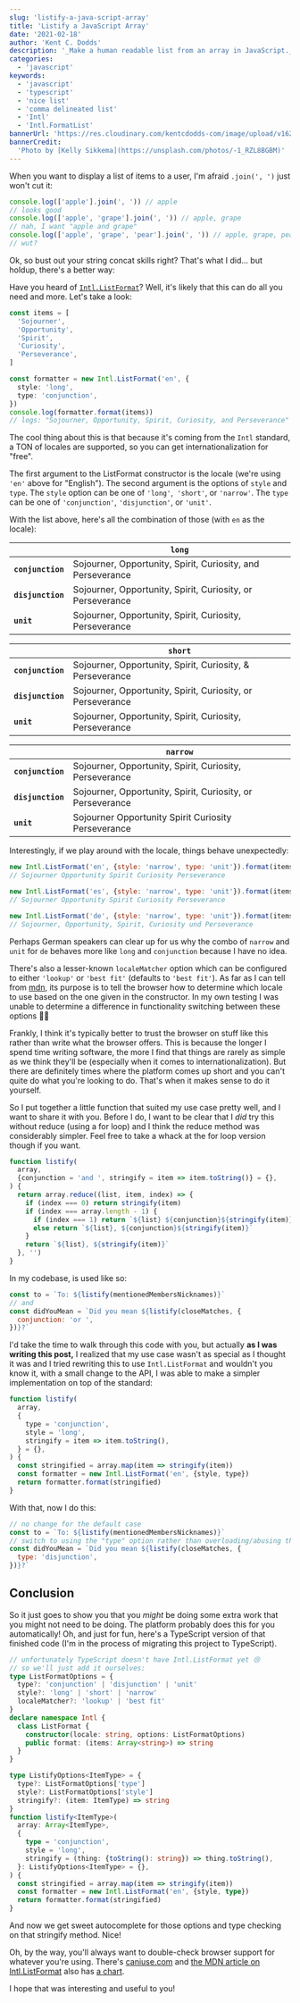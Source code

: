 ```yaml
---
slug: 'listify-a-java-script-array'
title: 'Listify a JavaScript Array'
date: '2021-02-18'
author: 'Kent C. Dodds'
description: '_Make a human readable list from an array in JavaScript._'
categories:
  - 'javascript'
keywords:
  - 'javascript'
  - 'typescript'
  - 'nice list'
  - 'comma delineated list'
  - 'Intl'
  - 'Intl.FormatList'
bannerUrl: 'https://res.cloudinary.com/kentcdodds-com/image/upload/v1625033090/kentcdodds.com/content/blog/listify-a-java-script-array/banner.jpg'
bannerCredit:
  'Photo by [Kelly Sikkema](https://unsplash.com/photos/-1_RZL8BGBM)'
---
```


When you want to display a list of items to a user, I'm afraid `.join(', ')`
just won't cut it:

```javascript
console.log(['apple'].join(', ')) // apple
// looks good
console.log(['apple', 'grape'].join(', ')) // apple, grape
// nah, I want "apple and grape"
console.log(['apple', 'grape', 'pear'].join(', ')) // apple, grape, pear
// wut?
```

Ok, so bust out your string concat skills right? That's what I did... but
holdup, there's a better way:

Have you heard of
[`Intl.ListFormat`](https://developer.mozilla.org/en-US/docs/Web/JavaScript/Reference/Global_Objects/Intl/ListFormat)?
Well, it's likely that this can do all you need and more. Let's take a look:

```typescript
const items = [
  'Sojourner',
  'Opportunity',
  'Spirit',
  'Curiosity',
  'Perseverance',
]

const formatter = new Intl.ListFormat('en', {
  style: 'long',
  type: 'conjunction',
})
console.log(formatter.format(items))
// logs: "Sojourner, Opportunity, Spirit, Curiosity, and Perseverance"
```

The cool thing about this is that because it's coming from the `Intl` standard,
a TON of locales are supported, so you can get internationalization for "free".

The first argument to the ListFormat constructor is the locale (we're using
`'en'` above for "English"). The second argument is the options of `style` and
`type`. The `style` option can be one of `'long'`,` 'short'`, or `'narrow'`. The
`type` can be one of `'conjunction'`, `'disjunction'`, or `'unit'`.

With the list above, here's all the combination of those (with `en` as the
locale):

|                   | **`long`**                                                  |
| ----------------- | ----------------------------------------------------------- |
| **`conjunction`** | Sojourner, Opportunity, Spirit, Curiosity, and Perseverance |
| **`disjunction`** | Sojourner, Opportunity, Spirit, Curiosity, or Perseverance  |
| **`unit`**        | Sojourner, Opportunity, Spirit, Curiosity, Perseverance     |

|                   | **`short`**                                                |
| ----------------- | ---------------------------------------------------------- |
| **`conjunction`** | Sojourner, Opportunity, Spirit, Curiosity, & Perseverance  |
| **`disjunction`** | Sojourner, Opportunity, Spirit, Curiosity, or Perseverance |
| **`unit`**        | Sojourner, Opportunity, Spirit, Curiosity, Perseverance    |

|                   | **`narrow`**                                               |
| ----------------- | ---------------------------------------------------------- |
| **`conjunction`** | Sojourner, Opportunity, Spirit, Curiosity, Perseverance    |
| **`disjunction`** | Sojourner, Opportunity, Spirit, Curiosity, or Perseverance |
| **`unit`**        | Sojourner Opportunity Spirit Curiosity Perseverance        |

Interestingly, if we play around with the locale, things behave unexpectedly:

```javascript
new Intl.ListFormat('en', {style: 'narrow', type: 'unit'}).format(items)
// Sojourner Opportunity Spirit Curiosity Perseverance

new Intl.ListFormat('es', {style: 'narrow', type: 'unit'}).format(items)
// Sojourner Opportunity Spirit Curiosity Perseverance

new Intl.ListFormat('de', {style: 'narrow', type: 'unit'}).format(items)
// Sojourner, Opportunity, Spirit, Curiosity und Perseverance
```

Perhaps German speakers can clear up for us why the combo of `narrow` and `unit`
for `de` behaves more like `long` and `conjunction` because I have no idea.

There's also a lesser-known `localeMatcher` option which can be configured to
either `'lookup'` or `'best fit'` (defaults to `'best fit'`). As far as I can
tell from
[mdn](https://developer.mozilla.org/en-US/docs/Web/JavaScript/Reference/Global_Objects/Intl#locale_negotiation),
its purpose is to tell the browser how to determine which locale to use based on
the one given in the constructor. In my own testing I was unable to determine a
difference in functionality switching between these options 🤷‍♂️

Frankly, I think it's typically better to trust the browser on stuff like this
rather than write what the browser offers. This is because the longer I spend
time writing software, the more I find that things are rarely as simple as we
think they'll be (especially when it comes to internationalization). But there
are definitely times where the platform comes up short and you can't quite do
what you're looking to do. That's when it makes sense to do it yourself.

So I put together a little function that suited my use case pretty well, and I
want to share it with you. Before I do, I want to be clear that I _did_ try this
without reduce (using a for loop) and I think the reduce method was considerably
simpler. Feel free to take a whack at the for loop version though if you want.

```js
function listify(
  array,
  {conjunction = 'and ', stringify = item => item.toString()} = {},
) {
  return array.reduce((list, item, index) => {
    if (index === 0) return stringify(item)
    if (index === array.length - 1) {
      if (index === 1) return `${list} ${conjunction}${stringify(item)}`
      else return `${list}, ${conjunction}${stringify(item)}`
    }
    return `${list}, ${stringify(item)}`
  }, '')
}
```

In my codebase, is used like so:

```js
const to = `To: ${listify(mentionedMembersNicknames)}`
// and
const didYouMean = `Did you mean ${listify(closeMatches, {
  conjunction: 'or ',
})}?`
```

I'd take the time to walk through this code with you, but actually **as I was
writing this post,** I realized that my use case wasn't as special as I thought
it was and I tried rewriting this to use `Intl.ListFormat` and wouldn't you know
it, with a small change to the API, I was able to make a simpler implementation
on top of the standard:

```js
function listify(
  array,
  {
    type = 'conjunction',
    style = 'long',
    stringify = item => item.toString(),
  } = {},
) {
  const stringified = array.map(item => stringify(item))
  const formatter = new Intl.ListFormat('en', {style, type})
  return formatter.format(stringified)
}
```

With that, now I do this:

```js
// no change for the default case
const to = `To: ${listify(mentionedMembersNicknames)}`
// switch to using the "type" option rather than overloading/abusing the term "conjunction"
const didYouMean = `Did you mean ${listify(closeMatches, {
  type: 'disjunction',
})}?`
```

## Conclusion

So it just goes to show you that you _might_ be doing some extra work that you
might not need to be doing. The platform probably does this for you
automatically! Oh, and just for fun, here's a TypeScript version of that
finished code (I'm in the process of migrating this project to TypeScript).

```ts
// unfortunately TypeScript doesn't have Intl.ListFormat yet 😢
// so we'll just add it ourselves:
type ListFormatOptions = {
  type?: 'conjunction' | 'disjunction' | 'unit'
  style?: 'long' | 'short' | 'narrow'
  localeMatcher?: 'lookup' | 'best fit'
}
declare namespace Intl {
  class ListFormat {
    constructor(locale: string, options: ListFormatOptions)
    public format: (items: Array<string>) => string
  }
}

type ListifyOptions<ItemType> = {
  type?: ListFormatOptions['type']
  style?: ListFormatOptions['style']
  stringify?: (item: ItemType) => string
}
function listify<ItemType>(
  array: Array<ItemType>,
  {
    type = 'conjunction',
    style = 'long',
    stringify = (thing: {toString(): string}) => thing.toString(),
  }: ListifyOptions<ItemType> = {},
) {
  const stringified = array.map(item => stringify(item))
  const formatter = new Intl.ListFormat('en', {style, type})
  return formatter.format(stringified)
}
```

And now we get sweet autocomplete for those options and type checking on that
stringify method. Nice!

Oh, by the way, you'll always want to double-check browser support for whatever
you're using. There's [caniuse.com](https://caniuse.com/?search=listformat) and
[the MDN article on Intl.ListFormat](https://developer.mozilla.org/en-US/docs/Web/JavaScript/Reference/Global_Objects/Intl/ListFormat)
also has
[a chart](https://developer.mozilla.org/en-US/docs/Web/JavaScript/Reference/Global_Objects/Intl/ListFormat#browser_compatibility).

I hope that was interesting and useful to you!
